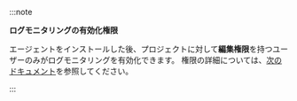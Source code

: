 :::note

**ログモニタリングの有効化権限**

エージェントをインストールした後、プロジェクトに対して**編集権限**を持つユーザーのみがログモニタリングを有効化できます。 権限の詳細については、[次のドキュメント](../project/project-structure)を参照してください。

:::
